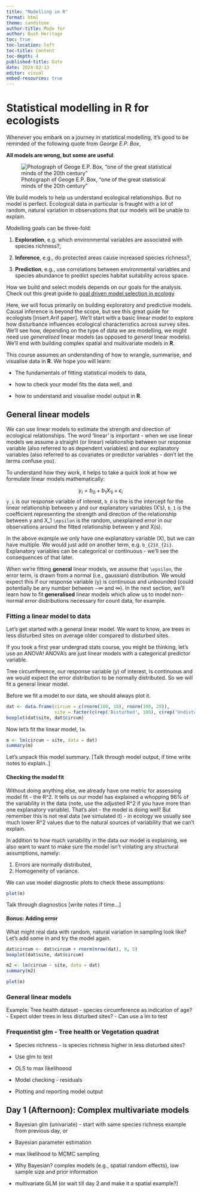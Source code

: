 ```yaml
---
title: "Modelling in R"
format: html
theme: sandstone
author-title: Made for
author: Bush Heritage
toc: true
toc-location: left
toc-title: Content
toc-depth: 4
published-title: Date
date: 2024-02-13
editor: visual
embed-resources: true
---
```


# Statistical modelling in R for ecologists

Whenever you embark on a journey in statistical modelling, it's good to be reminded of the following quote from *George E.P. Box*,

**All models are wrong, but some are useful**.

![Photograph of Geoge E.P. Box, "one of the great statistical minds of the 20th century"](Images/Box.jpeg)

We build models to help us understand ecological relationships. But no model is perfect. Ecological data in particular is fraught with a lot of random, natural variation in observations that our models will be unable to explain. 

Modelling goals can be three-fold: 

  1. **Exploration**, e.g. which environmental variables are associated with species richness?,
  
  2. **Inference**, e.g., do protected areas cause increased species richness?,
  
  3. **Prediction**, e.g., use correlations between environmental variables and species abundance to predict species habitat suitability across space.

How we build and select models depends on our goals for the analysis. Check out this great guide to [goal driven model selection in ecology](https://esajournals.onlinelibrary.wiley.com/doi/full/10.1002/ecy.3336)

Here, we will focus primarily on building exploratory and predictive models. Causal inference is beyond the scope, but see this great guide for ecologists [insert Arif paper]. We'll start with a basic linear model to explore how disturbance influences ecological characteristics across survey sites. We'll see how, depending on the type of data we are modelling, we might need use *generalised* linear models (as opposed to *general* linear models). We'll end with building complex spatial and multivariate models in **R**.

This course assumes an understanding of how to wrangle, summarise, and visualise data in **R**. We hope you will learn:

  - The fundamentals of fitting statistical models to data,
  
  - how to check your model fits the data well, and
  
  - how to understand and visualise model output in **R**.

## General linear models

We can use linear models to estimate the strength and direction of ecological relationships. The word 'linear' is important - when we use linear models we assume a straight (or linear) relationship between our response variable (also referred to as dependent variables) and our explanatory variables (also referred to as covariates or predictor variables - don't let the terms confuse you).

To understand how they work, it helps to take a quick look at how we formulate linear models mathematically:

 $$y_i = b_0 + b_{1}X_{1i} + \epsilon_i$$
`y_i` is our response variable of interest,
`b_0` is the is the intercept for the linear relationship between y and our explanatory variables (X's), 
`b_1` is the coefficient representing the strength and direction of the relationship between y and X_1
`\epsilon` is the random, unexplained error in our observations around the fitted relationship between y and X(s).

In the above example we only have one explanatory variable (X), but we can have multiple. We would just add on another term, e.g. `b_{2}X_{2i}`. Explanatory variables can be categorical or continuous - we'll see the consequences of that later.

When we're fitting **general** linear models, we assume that `\epsilon`, the error term, is drawn from a normal (i.e., gaussian) distribution. We would expect this if our response variable (y) is continuous and unbounded (could potentially be any number between $-∞$ and $∞$). In the next section, we'll learn how to fit **generalised** linear models which allow us to model non-normal error distributions necessary for count data, for example.

### Fitting a linear model to data

Let's get started with a general linear model. We want to know, are trees in less disturbed sites on average older compared to disturbed sites.

If you took a first year undergrad stats course, you might be thinking, let's use an ANOVA! ANOVA's are just linear models with a categorical predictor variable.

Tree circumference, our response variable (y) of interest, is continuous and we would expect the error distribution to be normally distributed. So we will fit a general linear model.

Before we fit a model to our data, we should always plot it.
```r
dat <- data.frame(circum = c(rnorm(100, 10), rnorm(100, 20)),
                  site = factor(c(rep('Disturbed', 100), c(rep('Undisturbed', 100)))))
boxplot(dat$site, dat$circum)
```

Now let's fit the linear model, `lm`.
```r
m <- lm(circum ~ site, data = dat)
summary(m)
```

Let's unpack this model summary. [Talk through model output, if time write notes to explain..]

#### Checking the model fit

Without doing anything else, we already have one metric for assessing model fit - the R^2. It tells us our model has explained a whopping 96% of the variability in the data (note, use the adjusted R^2 if you have more than one explanatory variable). That's alot - the model is doing well! But remember this is not real data (we simulated it) - in ecology we usually see much lower R^2 values due to the natural sources of variability that we can't explain.

In addition to how much variability in the data our model is explaining, we also want to want to make sure the model isn't violating any structural assumptions, namely:

1. Errors are normally distributed,
2. Homogeneity of variance.

We can use model diagnostic plots to check these assumptions:

```r
plot(m)
```

Talk through diagnostics [write notes if time...]

#### Bonus: Adding error

What might real data with random, natural variation in sampling look like? Let's add some in and try the model again.

```r
dat$circum <- dat$circum + rnorm(nrow(dat), 0, 5)
boxplot(dat$site, dat$circum)
```

```r
m2 <- lm(circum ~ site, data = dat)
summary(m2)
```
```r
plot(m)
```

### General linear models

Example: Tree health dataset - species circumference as indication of age?
   - Expect older trees in less disturbed sites?
   - Can use a lm to test

### Frequentist glm - Tree health or Vegetation quadrat 
  - Species richness - is species richness higher in less disturbed sites?
  - Use glm to test
  
- OLS to max likelihoood
- Model checking - residuals
- Plotting and reporting model output

## Day 1 (Afternoon): Complex multivariate models

- Bayesian glm (univariate) - start with same species richness example from previous day, or 
- Bayesian parameter estimation
- max likelihood to MCMC sampling
- Why Bayesian? complex models (e.g., spatial random effects), low sample size and prior information

- multivariate GLM (or wait till day 2 and make it a spatial example?)



